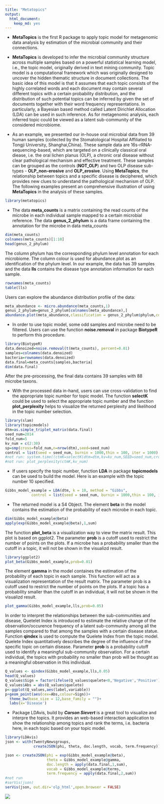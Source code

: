 ```yaml
---
title: "Metatopics"
output:
  html_document:
    keep_md: yes
---
```


- **MetaTopics** is the first R package to apply topic model for metagenomic data analysis by estimation of the microbial community and their connections.

- **MetaTopics** is developed to infer the microbial community structure across multiple samples based on a powerful statistical learning model, i.e., the topic model, originally derived in text mining community. Topic model is a computational framework which was originally designed to uncover the hidden thematic structure in document collections. The basic idea of this model is that it assumes that each topic consists of the highly correlated words and each document may contain several different topics with a certain probability distribution, and the distribution of such potential topics can be inferred by given the set of documents together with their word frequency representations. In particularly, a Bayesian based method called Latent Dirichlet Allocation (LDA) can be used in such inference. As for metagenomic analysis, each inferred topic could be viewed as a latent sub-community of the considered microbiome.

- As an example, we presented our in-house oral microbial data from 39 human samples (collected by the Stomatological Hospital Affiliated to Tongji University, Shanghai,China). These sample data are 16s-rRNA-sequencing-based, which are targeted on a clinically classical oral diease, i.e. the oral lichen planus (OLP), a chronic oral disease without clear pathological mechanism and effective treatment. These samples can be grouped as the controls (**NOT_OLP**) and two OLP disease sub-types - **OLP_non-erosive** and **OLP_erosive**. Using **MetaTopics**, the relationship between topics and a specific disease is deciphered, which provides new clues to understand the pathological mechanism of OLP. The following examples present an comprehensive illustration of using **MetaTopics** in the analysis of these samples.

```r
library(metatopics)
```

- The data **meta_counts** is a matrix containing the read counts of the microbe in each individual sample mapped to a certain microbial reference. The data **genus_2_phylum** is a data frame containing the annotation for the microbe in data meta_counts

```r
dim(meta_counts)
colnames(meta_counts)[1:10]
head(genus_2_phylum)
```

The column phylum has the corresponding phylum level annotation for each microbiome. The column colour is used for abundance.plot as an identification of the phylum level. In our example, the data has 39 samples and the data **lls** contains the disease type annotation information for each sample.

```r
rownames(meta_counts)
table(lls)
```

Users can explore the abundance distribution profile of the data:

```r
meta_abundance <- micro.abundance(meta_counts,1)
genus_2_phylum=genus_2_phylum[colnames(meta_abundance),]
abundance.plot(meta_abundance,classification = genus_2_phylum$phylum,col=genus_2_phylum$colour)
```

- In order to use topic model, some odd samples and microbe need to be filtered. Users can use the function **noise.removal** in package **BiotypeR** to perform this procedure.

```r
library(BiotypeR)
data.denoized=noise.removal(t(meta_counts), percent=0.01)
samples=colnames(data.denoized)
bacteria=rownames(data.denoized)
data.final=meta_counts[samples,bacteria]
dim(data.final)
```

After the pre-processing, the final data contains 39 samples with 88 microbe taxons.

- With the processed data in-hand, users can use cross-validation to find the appropriate topic number for topic model. The function **selectK** could be used to select the appropriate topic number and the function **plot_perplexity** helps to visualize the returned perplexity and likelihood in the topic number selection.

```r
library(slam)
library(topicmodels)
dtm=as.simple_triplet_matrix(data.final)
seed_num=2014
fold_num=5
kv_num = c(2:30)
sp=smp(cross=fold_num,n=nrow(dtm),seed=seed_num)
control = list(seed = seed_num, burnin = 1000,thin = 100, iter = 1000)
#not run: system.time((ctmK=selectK(dtm=dtm,kv=kv_num,SEED=seed_num,cross=fold_num,sp=sp,method='Gibbs',control=control)))
#not run: plot_perplexity(ctmK,kv_num)
```

- If users specify the topic number, function **LDA** in package **topicmodels** can be used to build the model. Here is an example with the topic number 10 specified.

```r
Gibbs_model_example = LDA(dtm, k = 10, method = "Gibbs",
            control = list(seed = seed_num, burnin = 1000,thin = 100, iter = 1000))
```

- The returned model is a S4 Object. The element **beta** in the model contains the estimation of the probability of each microbe in each topic.

```r
dim(Gibbs_model_example@beta)
apply(exp(Gibbs_model_example@beta),1,sum)
```

The function **plot_beta** is a visualization way to view the matrix result. This plot is based on ggplot2. The parameter **prob** is a cutoff used to restrict the number of points on the plots. If a microbe has a probability smaller than the cutoff in a topic, it will not be shown in the visualizd result.

```r
library(ggplot2)
plot_beta(Gibbs_model_example,prob=0.01)
```

The element **gamma** in the model containes the estimation of the probability of each topic in each sample. This function will act as a visualization representation of the result matrix. The parameter prob is a cutoff used to restrict the number of points on the plots. If a topic has a probability smaller than the cutoff in an individual, it will not be shown in the visualizd result.

```r
plot_gamma(Gibbs_model_example,lls,prob=0.05)
```

In order to interpret the relationships between the sub-communities and disease, Quetelet Index is introduced to estimate the relative change of the observation/occurence frequency of a latent sub-community among all the samples compared to that among the samples with a certain disease statue. Function **qindex** is used to compute the Quelete Index from the topic model. Quelete Index quantitatively describes the degree of the influence of the specific topic on certain disease. Parameter **prob** is a probability cutoff used to identify a meaningful sub-community observation. For a certain individual, the topics with probability no smaller than prob will be thought as a meaningful observation in this individual.

```r
Q_values <- qindex(Gibbs_model_example,lls,0.05)
head(Q_values)
Q_values$Sign = factor(ifelse(Q_values$quelete<0,'Negative','Positive'),levels=c('Positive','Negative'))
Q_values$Abs = abs(Q_values$quelete)
p<-ggplot(Q_values,aes(label,variable))
p+geom_point(aes(cex=Abs,colour=Sign))+
  theme_bw(base_size = 12,base_family = "")+
  labs(x='Disease')
```

- Package LDAvis, build by ***Carson Sievert*** is a great tool to visualize and interpre the topics. It provides an web-based interaction application to show the relationship among topics and rank the terms, i.e. bacteria here, in each topic based on your topic model.

```r
library(LDAvis)
json <- with(TwentyNewsgroups,
             createJSON(phi, theta, doc.length, vocab, term.frequency))

json <- createJSON(phi = exp(Gibbs_model_example@beta),
                   theta = Gibbs_model_example@gamma,
                   doc.length = apply(data.final,1,sum),
                   vocab = Gibbs_model_example@terms,
                   term.frequency = apply(data.final,2,sum))
#not run
#serVis(json)
serVis(json, out.dir='olp_html',open.browser = FALSE)
```

![](LDAvis_webpage.png)

